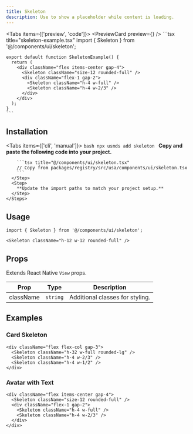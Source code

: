 ```yaml
---
title: Skeleton
description: Use to show a placeholder while content is loading.
---
```



<Tabs items={['preview', 'code']}>
  <Tab value="preview">
    <PreviewCard preview={<SkeletonPreview />} />
  </Tab>
  <Tab value="code">
    ```tsx title="skeleton-example.tsx"
    import { Skeleton } from '@/components/ui/skeleton';

    export default function SkeletonExample() {
      return (
        <div className="flex items-center gap-4">
          <Skeleton className="size-12 rounded-full" />
          <div className="flex-1 gap-2">
            <Skeleton className="h-4 w-full" />
            <Skeleton className="h-4 w-2/3" />
          </div>
        </div>
      );
    }
    ```
  </Tab>
</Tabs>

## Installation

<Tabs items={['cli', 'manual']}>
  <Tab value="cli">
    ```bash
    npx usmds add skeleton
    ```
  </Tab>
  <Tab value="manual">
    <Steps>
      <Step>
        **Copy and paste the following code into your project.**

        ```tsx title="@/components/ui/skeleton.tsx"
        // Copy from packages/registry/src/usa/components/ui/skeleton.tsx
        ```
      </Step>
      <Step>
        **Update the import paths to match your project setup.**
      </Step>
    </Steps>
  </Tab>
</Tabs>

## Usage

```tsx
import { Skeleton } from '@/components/ui/skeleton';

<Skeleton className="h-12 w-12 rounded-full" />
```

## Props

Extends React Native `View` props.

| Prop | Type | Description |
|------|------|-------------|
| className | `string` | Additional classes for styling. |

## Examples

### Card Skeleton

```tsx
<div className="flex flex-col gap-3">
  <Skeleton className="h-32 w-full rounded-lg" />
  <Skeleton className="h-4 w-2/3" />
  <Skeleton className="h-4 w-1/2" />
</div>
```

### Avatar with Text

```tsx
<div className="flex items-center gap-4">
  <Skeleton className="size-12 rounded-full" />
  <div className="flex-1 gap-2">
    <Skeleton className="h-4 w-full" />
    <Skeleton className="h-4 w-2/3" />
  </div>
</div>
```
